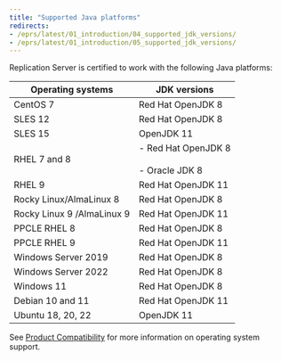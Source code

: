 ```yaml
---
title: "Supported Java platforms"
redirects:
- /eprs/latest/01_introduction/04_supported_jdk_versions/
- /eprs/latest/01_introduction/05_supported_jdk_versions/
---
```


Replication Server is certified to work with the following Java platforms:

|     Operating systems      |                            JDK versions                             |
| -------------------------- | ------------------------------------------------------------------- |
| CentOS 7                   | Red Hat OpenJDK 8                                                   |
| SLES 12                    | Red Hat OpenJDK 8                                                   |
| SLES 15                    | OpenJDK 11                                                          |
| RHEL 7 and 8               | -   Red Hat OpenJDK 8     <br /> <br /> -   Oracle JDK 8     <br /> |
| RHEL 9                     | Red Hat OpenJDK 11                                                  |
| Rocky Linux/AlmaLinux 8    | Red Hat OpenJDK 8                                                   |
| Rocky Linux 9 /AlmaLinux 9 | Red Hat OpenJDK 11                                                  |
| PPCLE RHEL 8               | Red Hat OpenJDK 8                                                   |
| PPCLE RHEL 9               | Red Hat OpenJDK 11                                                  |
| Windows Server 2019        | Red Hat OpenJDK 8                                                   |
| Windows Server 2022        | Red Hat OpenJDK 8                                                   |
| Windows 11                 | Red Hat OpenJDK 8                                                   |
| Debian 10 and 11           | Red Hat OpenJDK 11                                                  |
| Ubuntu 18, 20, 22          | OpenJDK 11                                                          |

See [Product Compatibility](https://www.enterprisedb.com/platform-compatibility#eprs) for more information on operating system support.
